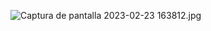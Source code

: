 ![Captura de pantalla 2023-02-23 163812.jpg](https://alphacast-images.s3.us-west-2.amazonaws.com/next-s3-uploads/37d61778-1543-4653-95d2-7fc93c061367/Captura-de-pantalla-2023-02-23-163812.jpg)
